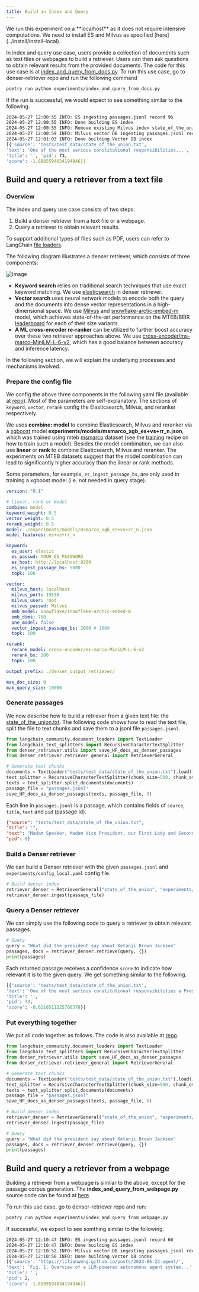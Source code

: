```yaml
---
title: Build an Index and Query
---
```


<Callout type="info">
  We run this experiment on a **localhost** as it does not require intensive computations. We need to install ES and Milvus as specified [here](../install/install-local).
</Callout>

In index and query use case, users provide a collection of documents such as text files or webpages to build a retriever. Users can then ask questions to obtain relevant results from the provided documents. The code for this use case is at [index_and_query_from_docs.py](https://github.com/denser-org/denser-retriever/blob/main/experiments/index_and_query_from_docs.py). To run this use case, go to denser-retriever repo and run the following command

```bash
poetry run python experiments/index_and_query_from_docs.py
```
If the run is successful, we would expect to see something similar to the following.

```bash
2024-05-27 12:00:55 INFO: ES ingesting passages.jsonl record 96
2024-05-27 12:00:55 INFO: Done building ES index
2024-05-27 12:00:55 INFO: Remove existing Milvus index state_of_the_union
2024-05-27 12:00:59 INFO: Milvus vector DB ingesting passages.jsonl record 96
2024-05-27 12:01:03 INFO: Done building Vector DB index
[{'source': 'tests/test_data/state_of_the_union.txt',
'text': 'One of the most serious constitutional responsibilities...',
'title': '', 'pid': 73,
'score': -1.6985594034194946}]
```

## Build and query a retriever from a text file

### Overview

The index and query use case consists of two steps:

1. Build a denser retriever from a text file or a webpage.
2. Query a retriever to obtain relevant results.

To support additional types of files such as PDF, users can refer to LangChain [file loaders](https://js.langchain.com/v0.1/docs/integrations/document_loaders/file_loaders/).

The following diagram illustrates a denser retriever, which consists of three components:

![image](./denser-retriever.png)

- **Keyword search** relies on traditional search techniques that use exact keyword matching. We use [elasticsearch](https://www.elastic.co/guide/en/elasticsearch/reference/current/targz.html) in denser retriever.
- **Vector search** uses neural network models to encode both the query and the documents into dense vector representations in a high-dimensional space. We use [Milvus](https://milvus.io/docs/install_standalone-docker.md) and [snowflake-arctic-embed-m](https://github.com/Snowflake-Labs/arctic-embed?tab=readme-ov-file) model, which achieves state-of-the-art performance on the MTEB/BEIR [leaderboard](https://huggingface.co/spaces/mteb/leaderboard) for each of their size variants.
- **A ML cross-encoder re-ranker** can be utilized to further boost accuracy over these two retriever approaches above. We use [cross-encoder/ms-marco-MiniLM-L-6-v2](https://huggingface.co/cross-encoder/ms-marco-MiniLM-L-6-v2), which has a good balance between accuracy and inference latency.

In the following section, we will explain the underlying processes and mechanisms involved.

<Steps>

<Step>

### Prepare the config file

We config the above three components in the following yaml file (available at [repo](https://github.com/denser-org/denser-retriever/blob/main/experiments/config_local.yaml)). Most of the parameters are self-explanatory. The sections of `keyword`, `vector`, `rerank` config the Elasticsearch, Milvus, and reranker respectively.

We uses **combine: model** to combine Elasticsearch, Milvus and reranker via a [xgboost](https://github.com/dmlc/xgboost) model **experiments/models/msmarco_xgb_es+vs+rr_n.json**, which was trained using mteb [msmarco](https://huggingface.co/datasets/mteb/msmarco) dataset (see the [training](https://retriever.denser.ai/docs/experiments/training) recipe on how to train such a model). Besides the model combination, we can also use **linear** or **rank** to combine Elasticsearch, Milvus and reranker. The experiments on MTEB datasets suggest that the model combination can lead to significantly higher accuracy than the linear or rank methods.

Some parameters, for example, `es_ingest_passage_bs`, are only used in training a xgboost model (i.e. not needed in query stage).

```yaml
version: "0.1"

# linear, rank or model
combine: model
keyword_weight: 0.5
vector_weight: 0.5
rerank_weight: 0.5
model: ./experiments/models/msmarco_xgb_es+vs+rr_n.json
model_features: es+vs+rr_n

keyword:
  es_user: elastic
  es_passwd: YOUR_ES_PASSWORD
  es_host: http://localhost:9200
  es_ingest_passage_bs: 5000
  topk: 100

vector:
  milvus_host: localhost
  milvus_port: 19530
  milvus_user: root
  milvus_passwd: Milvus
  emb_model: Snowflake/snowflake-arctic-embed-m
  emb_dims: 768
  one_model: false
  vector_ingest_passage_bs: 2000 # 1000
  topk: 100

rerank:
  rerank_model: cross-encoder/ms-marco-MiniLM-L-6-v2
  rerank_bs: 100
  topk: 100

output_prefix: ./denser_output_retriever/

max_doc_size: 0
max_query_size: 10000
```

</Step>

<Step>

### Generate passages

We now describe how to build a retriever from a given text file: the [state_of_the_union.txt](https://github.com/denser-org/denser-retriever/blob/main/tests/test_data/state_of_the_union.txt). The following code shows how to read the text file, split the file to text chunks and save them to a jsonl file `passages.jsonl`.

```python
from langchain_community.document_loaders import TextLoader
from langchain_text_splitters import RecursiveCharacterTextSplitter
from denser_retriever.utils import save_HF_docs_as_denser_passages
from denser_retriever.retriever_general import RetrieverGeneral

# Generate text chunks
documents = TextLoader("tests/test_data/state_of_the_union.txt").load()
text_splitter = RecursiveCharacterTextSplitter(chunk_size=500, chunk_overlap=100)
texts = text_splitter.split_documents(documents)
passage_file = "passages.jsonl"
save_HF_docs_as_denser_passages(texts, passage_file, 0)
```

Each line in `passages.jsonl` is a passage, which contains fields of `source`, `title`, `text` and `pid` (passage id).

```json
{"source": "tests/test_data/state_of_the_union.txt",
"title": "",
"text": "Madam Speaker, Madam Vice President, our First Lady and Second Gentleman. Members of Congress and the Cabinet. Justices of the Supreme Court. My fellow Americans.  \n\nLast year COVID-19 kept us apart. This year we are finally together again. \n\nTonight, we meet as Democrats Republicans and Independents. But most importantly as Americans. \n\nWith a duty to one another to the American people to the Constitution. \n\nAnd with an unwavering resolve that freedom will always triumph over tyranny.",
"pid": 0}
```

</Step>

<Step>

### Build a Denser retriever

We can build a Denser retriever with the given `passages.jsonl` and `experiments/config_local.yaml` config file.

```python
# Build denser index
retriever_denser = RetrieverGeneral("state_of_the_union", "experiments/config_local.yaml")
retriever_denser.ingest(passage_file)
```

</Step>

<Step>

### Query a Denser retriever
We can simply use the following code to query a retriever to obtain relevant passages.

```python
# Query
query = "What did the president say about Ketanji Brown Jackson"
passages, docs = retriever_denser.retrieve(query, {})
print(passages)
```

Each returned passage receives a confidence `score` to indicate how relevant it is to the given query. We get something similar to the following.

```python
[{'source': 'tests/test_data/state_of_the_union.txt',
'text': 'One of the most serious constitutional responsibilities a President has is nominating someone to serve on the United States Supreme Court. \n\nAnd I did that 4 days ago, when I nominated Circuit Court of Appeals Judge Ketanji Brown Jackson. One of our nation’s top legal minds, who will continue Justice Breyer’s legacy of excellence.',
'title': '',
'pid': 73,
'score': -0.6116511225700378}]
```

</Step>

<Step>

### Put everything together
We put all code together as follows. The code is also available at [repo](https://github.com/denser-org/denser-retriever/blob/main/experiments/index_and_query_from_docs.py).
```python
from langchain_community.document_loaders import TextLoader
from langchain_text_splitters import RecursiveCharacterTextSplitter
from denser_retriever.utils import save_HF_docs_as_denser_passages
from denser_retriever.retriever_general import RetrieverGeneral

# Generate text chunks
documents = TextLoader("tests/test_data/state_of_the_union.txt").load()
text_splitter = RecursiveCharacterTextSplitter(chunk_size=500, chunk_overlap=100)
texts = text_splitter.split_documents(documents)
passage_file = "passages.jsonl"
save_HF_docs_as_denser_passages(texts, passage_file, 0)

# Build denser index
retriever_denser = RetrieverGeneral("state_of_the_union", "experiments/config_local.yaml")
retriever_denser.ingest(passage_file)

# Query
query = "What did the president say about Ketanji Brown Jackson"
passages, docs = retriever_denser.retrieve(query, {})
print(passages)
```

</Step>

</Steps>

## Build and query a retriever from a webpage

Building a retriever from a webpage is similar to the above, except for the passage corpus generation. The **index_and_query_from_webpage.py** source code can be found at [here](https://github.com/denser-org/denser-retriever/blob/main/experiments/index_and_query_from_webpage.py).

To run this use case, go to denser-retriever repo and run:

```bash
poetry run python experiments/index_and_query_from_webpage.py
```

If successful, we expect to see somthing similar to the following.

```bash
2024-05-27 12:10:47 INFO: ES ingesting passages.jsonl record 66
2024-05-27 12:10:47 INFO: Done building ES index
2024-05-27 12:10:52 INFO: Milvus vector DB ingesting passages.jsonl record 66
2024-05-27 12:10:56 INFO: Done building Vector DB index
[{'source': 'https://lilianweng.github.io/posts/2023-06-23-agent/',
'text': 'Fig. 1. Overview of a LLM-powered autonomous agent system...',
'title': '',
'pid': 2,
'score': -1.6985594034194946}]

